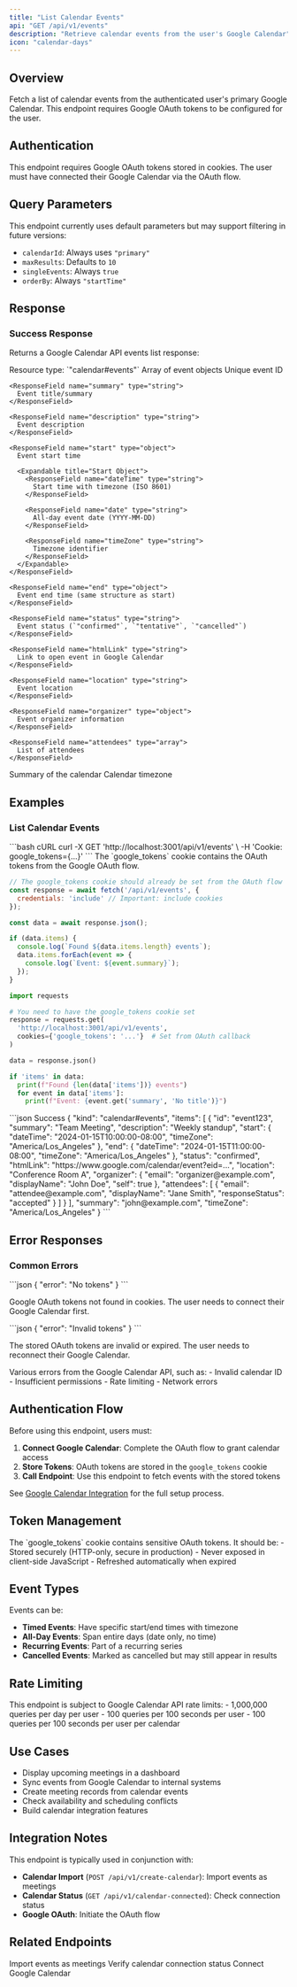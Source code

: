 ```yaml
---
title: "List Calendar Events"
api: "GET /api/v1/events"
description: "Retrieve calendar events from the user's Google Calendar"
icon: "calendar-days"
---
```


## Overview

Fetch a list of calendar events from the authenticated user's primary Google Calendar. This endpoint requires Google OAuth tokens to be configured for the user.

## Authentication

<Info>
This endpoint requires Google OAuth tokens stored in cookies. The user must have connected their Google Calendar via the OAuth flow.
</Info>

## Query Parameters

This endpoint currently uses default parameters but may support filtering in future versions:
- `calendarId`: Always uses `"primary"`
- `maxResults`: Defaults to `10`
- `singleEvents`: Always `true`
- `orderBy`: Always `"startTime"`

## Response

### Success Response

Returns a Google Calendar API events list response:

<ResponseField name="kind" type="string">
  Resource type: `"calendar#events"`
</ResponseField>

<ResponseField name="items" type="array">
  Array of event objects

  <Expandable title="Event Object">
    <ResponseField name="id" type="string">
      Unique event ID
    </ResponseField>
    
    <ResponseField name="summary" type="string">
      Event title/summary
    </ResponseField>
    
    <ResponseField name="description" type="string">
      Event description
    </ResponseField>
    
    <ResponseField name="start" type="object">
      Event start time

      <Expandable title="Start Object">
        <ResponseField name="dateTime" type="string">
          Start time with timezone (ISO 8601)
        </ResponseField>
        
        <ResponseField name="date" type="string">
          All-day event date (YYYY-MM-DD)
        </ResponseField>
        
        <ResponseField name="timeZone" type="string">
          Timezone identifier
        </ResponseField>
      </Expandable>
    </ResponseField>
    
    <ResponseField name="end" type="object">
      Event end time (same structure as start)
    </ResponseField>
    
    <ResponseField name="status" type="string">
      Event status (`"confirmed"`, `"tentative"`, `"cancelled"`)
    </ResponseField>
    
    <ResponseField name="htmlLink" type="string">
      Link to open event in Google Calendar
    </ResponseField>
    
    <ResponseField name="location" type="string">
      Event location
    </ResponseField>
    
    <ResponseField name="organizer" type="object">
      Event organizer information
    </ResponseField>
    
    <ResponseField name="attendees" type="array">
      List of attendees
    </ResponseField>
  </Expandable>
</ResponseField>

<ResponseField name="summary" type="string">
  Summary of the calendar
</ResponseField>

<ResponseField name="timeZone" type="string">
  Calendar timezone
</ResponseField>

## Examples

### List Calendar Events

<RequestExample>
```bash cURL
curl -X GET 'http://localhost:3001/api/v1/events' \
  -H 'Cookie: google_tokens={...}'
```

<Note>
The `google_tokens` cookie contains the OAuth tokens from the Google OAuth flow.
</Note>

```javascript JavaScript
// The google_tokens cookie should already be set from the OAuth flow
const response = await fetch('/api/v1/events', {
  credentials: 'include' // Important: include cookies
});

const data = await response.json();

if (data.items) {
  console.log(`Found ${data.items.length} events`);
  data.items.forEach(event => {
    console.log(`Event: ${event.summary}`);
  });
}
```

```python Python
import requests

# You need to have the google_tokens cookie set
response = requests.get(
  'http://localhost:3001/api/v1/events',
  cookies={'google_tokens': '...'}  # Set from OAuth callback
)

data = response.json()

if 'items' in data:
  print(f"Found {len(data['items'])} events")
  for event in data['items']:
    print(f"Event: {event.get('summary', 'No title')}")
```
</RequestExample>

<ResponseExample>
```json Success
{
  "kind": "calendar#events",
  "items": [
    {
      "id": "event123",
      "summary": "Team Meeting",
      "description": "Weekly standup",
      "start": {
        "dateTime": "2024-01-15T10:00:00-08:00",
        "timeZone": "America/Los_Angeles"
      },
      "end": {
        "dateTime": "2024-01-15T11:00:00-08:00",
        "timeZone": "America/Los_Angeles"
      },
      "status": "confirmed",
      "htmlLink": "https://www.google.com/calendar/event?eid=...",
      "location": "Conference Room A",
      "organizer": {
        "email": "organizer@example.com",
        "displayName": "John Doe",
        "self": true
      },
      "attendees": [
        {
          "email": "attendee@example.com",
          "displayName": "Jane Smith",
          "responseStatus": "accepted"
        }
      ]
    }
  ],
  "summary": "john@example.com",
  "timeZone": "America/Los_Angeles"
}
```
</ResponseExample>

## Error Responses

### Common Errors

<AccordionGroup>
<Accordion title="401 - No Tokens">
```json
{
  "error": "No tokens"
}
```

Google OAuth tokens not found in cookies. The user needs to connect their Google Calendar first.
</Accordion>

<Accordion title="401 - Invalid Tokens">
```json
{
  "error": "Invalid tokens"
}
```

The stored OAuth tokens are invalid or expired. The user needs to reconnect their Google Calendar.
</Accordion>

<Accordion title="500 - Google API Error">
Various errors from the Google Calendar API, such as:
- Invalid calendar ID
- Insufficient permissions
- Rate limiting
- Network errors
</Accordion>
</AccordionGroup>

## Authentication Flow

Before using this endpoint, users must:

1. **Connect Google Calendar**: Complete the OAuth flow to grant calendar access
2. **Store Tokens**: OAuth tokens are stored in the `google_tokens` cookie
3. **Call Endpoint**: Use this endpoint to fetch events with the stored tokens

See [Google Calendar Integration](/api-reference/calendar/create) for the full setup process.

## Token Management

<Warning>
The `google_tokens` cookie contains sensitive OAuth tokens. It should be:
- Stored securely (HTTP-only, secure in production)
- Never exposed in client-side JavaScript
- Refreshed automatically when expired
</Warning>

## Event Types

Events can be:
- **Timed Events**: Have specific start/end times with timezone
- **All-Day Events**: Span entire days (date only, no time)
- **Recurring Events**: Part of a recurring series
- **Cancelled Events**: Marked as cancelled but may still appear in results

## Rate Limiting

<Note>
This endpoint is subject to Google Calendar API rate limits:
- 1,000,000 queries per day per user
- 100 queries per 100 seconds per user
- 100 queries per 100 seconds per user per calendar
</Note>

## Use Cases

- Display upcoming meetings in a dashboard
- Sync events from Google Calendar to internal systems
- Create meeting records from calendar events
- Check availability and scheduling conflicts
- Build calendar integration features

## Integration Notes

This endpoint is typically used in conjunction with:
- **Calendar Import** (`POST /api/v1/create-calendar`): Import events as meetings
- **Calendar Status** (`GET /api/v1/calendar-connected`): Check connection status
- **Google OAuth**: Initiate the OAuth flow

## Related Endpoints

<CardGroup cols={2}>
<Card title="Import Calendar" icon="calendar-plus" href="/api-reference/calendar/create">
  Import events as meetings
</Card>

<Card title="Check Connection" icon="link" href="/api-reference/calendar-connected">
  Verify calendar connection status
</Card>

<Card title="Google OAuth" icon="google" href="/api-reference/google/oauth">
  Connect Google Calendar
</Card>
</CardGroup>


